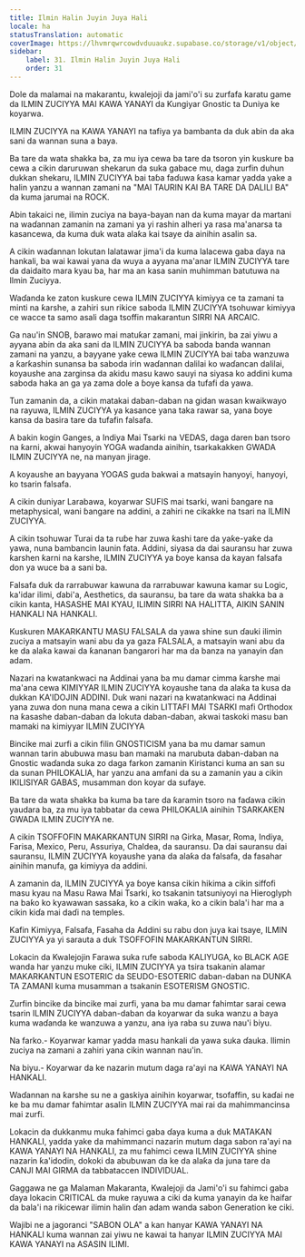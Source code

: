 ```yaml
---
title: Ilmin Halin Juyin Juya Hali
locale: ha
statusTranslation: automatic
coverImage: https://lhvmrqwrcowdvduuaukz.supabase.co/storage/v1/object/public/strapi-uploads/small_cover-educacion-fundamental.webp-2d51a7828a2b1309555be27f7e2a61a0.webp
sidebar:
    label: 31. Ilmin Halin Juyin Juya Hali
    order: 31
---
```

Dole da malamai na makarantu, kwalejoji da jami'o'i su zurfafa karatu game da ILMIN ZUCIYYA MAI KAWA YANAYI da Ƙungiyar Gnostic ta Duniya ke koyarwa.

ILMIN ZUCIYYA na KAWA YANAYI na tafiya ya bambanta da duk abin da aka sani da wannan suna a baya.

Ba tare da wata shakka ba, za mu iya cewa ba tare da tsoron yin kuskure ba cewa a cikin daruruwan shekarun da suka gabace mu, daga zurfin duhun dukkan shekaru, ILMIN ZUCIYYA bai taɓa faɗuwa ƙasa kamar yadda yake a halin yanzu a wannan zamani na "MAI TAURIN KAI BA TARE DA DALILI BA" da kuma jarumai na ROCK.

Abin takaici ne, ilimin zuciya na baya-bayan nan da kuma mayar da martani na waɗannan zamanin na zamani ya yi rashin alheri ya rasa ma'anarsa ta kasancewa, da kuma duk wata alaƙa kai tsaye da ainihin asalin sa.

A cikin waɗannan lokutan lalatawar jima'i da kuma lalacewa gaba ɗaya na hankali, ba wai kawai yana da wuya a ayyana ma'anar ILMIN ZUCIYYA tare da daidaito mara kyau ba, har ma an kasa sanin muhimman batutuwa na Ilmin Zuciyya.

Waɗanda ke zaton kuskure cewa ILMIN ZUCIYYA kimiyya ce ta zamani ta minti na ƙarshe, a zahiri sun rikice saboda ILMIN ZUCIYYA tsohuwar kimiyya ce wacce ta samo asali daga tsoffin makarantun SIRRI NA ARCAIC.

Ga nau'in SNOB, ɓarawo mai matuƙar zamani, mai jinkirin, ba zai yiwu a ayyana abin da aka sani da ILMIN ZUCIYYA ba saboda banda wannan zamani na yanzu, a bayyane yake cewa ILMIN ZUCIYYA bai taɓa wanzuwa a ƙarƙashin sunansa ba saboda irin waɗannan dalilai ko waɗancan dalilai, koyaushe ana zarginsa da akidu masu kawo sauyi na siyasa ko addini kuma saboda haka an ga ya zama dole a ɓoye kansa da tufafi da yawa.

Tun zamanin da, a cikin matakai daban-daban na gidan wasan kwaikwayo na rayuwa, ILMIN ZUCIYYA ya kasance yana taka rawar sa, yana ɓoye kansa da basira tare da tufafin falsafa.

A bakin kogin Ganges, a Indiya Mai Tsarki na VEDAS, daga daren ban tsoro na ƙarni, akwai hanyoyin YOGA waɗanda ainihin, tsarkakakken GWADA ILMIN ZUCIYYA ne, na manyan jirage.

A koyaushe an bayyana YOGAS guda bakwai a matsayin hanyoyi, hanyoyi, ko tsarin falsafa.

A cikin duniyar Larabawa, koyarwar SUFIS mai tsarki, wani ɓangare na metaphysical, wani ɓangare na addini, a zahiri ne cikakke na tsari na ILMIN ZUCIYYA.

A cikin tsohuwar Turai da ta ruɓe har zuwa ƙashi tare da yaƙe-yaƙe da yawa, nuna bambancin launin fata. Addini, siyasa da dai sauransu har zuwa ƙarshen ƙarni na ƙarshe, ILMIN ZUCIYYA ya ɓoye kansa da kayan falsafa don ya wuce ba a sani ba.

Falsafa duk da rarrabuwar kawuna da rarrabuwar kawuna kamar su Logic, ka'idar ilimi, ɗabi'a, Aesthetics, da sauransu, ba tare da wata shakka ba a cikin kanta, HASASHE MAI KYAU, ILIMIN SIRRI NA HALITTA, AIKIN SANIN HANKALI NA HANKALI.

Kuskuren MAKARKANTU MASU FALSALA da yawa shine sun ɗauki ilimin zuciya a matsayin wani abu da ya gaza FALSALA, a matsayin wani abu da ke da alaƙa kawai da ƙananan ɓangarori har ma da banza na yanayin ɗan adam.

Nazari na kwatankwaci na Addinai yana ba mu damar cimma ƙarshe mai ma'ana cewa KIMIYYAR ILMIN ZUCIYYA koyaushe tana da alaƙa ta kusa da dukkan KA'IDOJIN ADDINI. Duk wani nazari na kwatankwaci na Addinai yana zuwa don nuna mana cewa a cikin LITTAFI MAI TSARKI mafi Orthodox na ƙasashe daban-daban da lokuta daban-daban, akwai taskoki masu ban mamaki na kimiyyar ILMIN ZUCIYYA

Bincike mai zurfi a cikin filin GNOSTICISM yana ba mu damar samun wannan tarin abubuwa masu ban mamaki na marubuta daban-daban na Gnostic waɗanda suka zo daga farkon zamanin Kiristanci kuma an san su da sunan PHILOKALIA, har yanzu ana amfani da su a zamanin yau a cikin IKILISIYAR GABAS, musamman don koyar da sufaye.

Ba tare da wata shakka ba kuma ba tare da ƙaramin tsoro na faɗawa cikin yaudara ba, za mu iya tabbatar da cewa PHILOKALIA ainihin TSARKAKEN GWADA ILMIN ZUCIYYA ne.

A cikin TSOFFOFIN MAKARKANTUN SIRRI na Girka, Masar, Roma, Indiya, Farisa, Mexico, Peru, Assuriya, Chaldea, da sauransu. Da dai sauransu dai sauransu, ILMIN ZUCIYYA koyaushe yana da alaƙa da falsafa, da fasahar ainihin manufa, ga kimiyya da addini.

A zamanin da, ILMIN ZUCIYYA ya ɓoye kansa cikin hikima a cikin siffofi masu kyau na Masu Rawa Mai Tsarki, ko tsakanin tatsuniyoyi na Hieroglyph na baƙo ko kyawawan sassaƙa, ko a cikin waƙa, ko a cikin bala'i har ma a cikin kiɗa mai daɗi na temples.

Kafin Kimiyya, Falsafa, Fasaha da Addini su rabu don juya kai tsaye, ILMIN ZUCIYYA ya yi sarauta a duk TSOFFOFIN MAKARKANTUN SIRRI.

Lokacin da Kwalejojin Farawa suka rufe saboda KALIYUGA, ko BLACK AGE wanda har yanzu muke ciki, ILMIN ZUCIYYA ya tsira tsakanin alamar MAKARKANTUN ESOTERIC da SEUDO-ESOTERIC daban-daban na DUNKA TA ZAMANI kuma musamman a tsakanin ESOTERISM GNOSTIC.

Zurfin bincike da bincike mai zurfi, yana ba mu damar fahimtar sarai cewa tsarin ILMIN ZUCIYYA daban-daban da koyarwar da suka wanzu a baya kuma waɗanda ke wanzuwa a yanzu, ana iya raba su zuwa nau'i biyu.

Na farko.- Koyarwar kamar yadda masu hankali da yawa suka ɗauka. Ilimin zuciya na zamani a zahiri yana cikin wannan nau'in.

Na biyu.- Koyarwar da ke nazarin mutum daga ra'ayi na KAWA YANAYI NA HANKALI.

Waɗannan na ƙarshe su ne a gaskiya ainihin koyarwar, tsofaffin, su kaɗai ne ke ba mu damar fahimtar asalin ILMIN ZUCIYYA mai rai da mahimmancinsa mai zurfi.

Lokacin da dukkanmu muka fahimci gaba ɗaya kuma a duk MATAKAN HANKALI, yadda yake da mahimmanci nazarin mutum daga sabon ra'ayi na KAWA YANAYI NA HANKALI, za mu fahimci cewa ILMIN ZUCIYYA shine nazarin ƙa'idodin, dokoki da abubuwan da ke da alaƙa da juna tare da CANJI MAI GIRMA da tabbataccen INDIVIDUAL.

Gaggawa ne ga Malaman Makaranta, Kwalejoji da Jami'o'i su fahimci gaba ɗaya lokacin CRITICAL da muke rayuwa a ciki da kuma yanayin da ke haifar da bala'i na rikicewar ilimin halin ɗan adam wanda sabon Generation ke ciki.

Wajibi ne a jagoranci "SABON OLA" a kan hanyar KAWA YANAYI NA HANKALI kuma wannan zai yiwu ne kawai ta hanyar ILMIN ZUCIYYA MAI KAWA YANAYI na ASASIN ILIMI.

